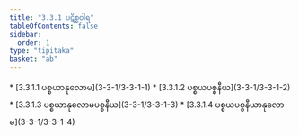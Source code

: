 ```yaml
---
title: "3.3.1 ပဋိစ္စဝါရ"
tableOfContents: false
sidebar:
  order: 1
type: "tipitaka"
basket: "ab"
---
```



<DynamicBreadcrumb />



<TableOfContents>
* [3.3.1.1 ပစ္စယာနုလောမ](3-3-1/3-3-1-1)
* [3.3.1.2 ပစ္စယပစ္စနီယ](3-3-1/3-3-1-2)
* [3.3.1.3 ပစ္စယာနုလောမပစ္စနီယ](3-3-1/3-3-1-3)
* [3.3.1.4 ပစ္စယပစ္စနီယာနုလောမ](3-3-1/3-3-1-4)
</TableOfContents>